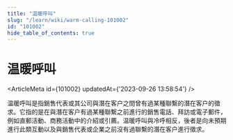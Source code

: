 ```yaml
---
title: "温暖呼叫"
slug: "/learn/wiki/warm-calling-101002"
id: "101002"
hide_table_of_contents: true
---
```



# 温暖呼叫

<ArticleMeta id={101002} updatedAt={'2023-09-26 13:58:54'} />
<div className='border-solid border-b border-t-0 my-4 border-[var(--ifm-color-gray-300)]' />

温暖呼叫是指銷售代表或其公司與潛在客户之間曾有過某種聯繫的潛在客户的徵求。它指的是在與潛在客户有過某種聯繫之前進行的銷售電話、拜訪或電子郵件，例如直郵活動、商務活動中的介紹或引薦。温暖呼叫與冷呼相反，後者是向未預期進行此類互動以及與銷售代表或企業之前沒有過聯繫的潛在客户進行徵求。
